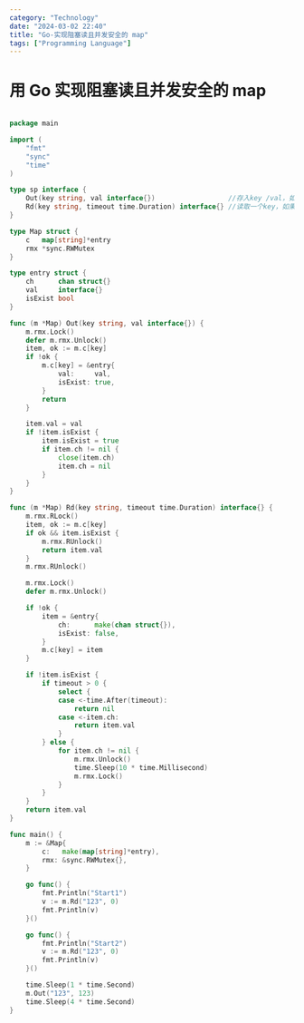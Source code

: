 ```yaml
---
category: "Technology"
date: "2024-03-02 22:40"
title: "Go-实现阻塞读且并发安全的 map"
tags: ["Programming Language"]
---
```


# 用 Go 实现阻塞读且并发安全的 map

```go

package main

import (
	"fmt"
	"sync"
	"time"
)

type sp interface {
	Out(key string, val interface{})                  //存入key /val，如果该key读取的goroutine挂起，则唤醒。此方法不会阻塞，时刻都可以立即执行并返回
	Rd(key string, timeout time.Duration) interface{} //读取一个key，如果key不存在阻塞，等待key存在或者超时
}

type Map struct {
	c   map[string]*entry
	rmx *sync.RWMutex
}

type entry struct {
	ch      chan struct{}
	val     interface{}
	isExist bool
}

func (m *Map) Out(key string, val interface{}) {
	m.rmx.Lock()
	defer m.rmx.Unlock()
	item, ok := m.c[key]
	if !ok {
		m.c[key] = &entry{
			val:     val,
			isExist: true,
		}
		return
	}

	item.val = val
	if !item.isExist {
		item.isExist = true
		if item.ch != nil {
			close(item.ch)
			item.ch = nil
		}
	}
}

func (m *Map) Rd(key string, timeout time.Duration) interface{} {
	m.rmx.RLock()
	item, ok := m.c[key]
	if ok && item.isExist {
		m.rmx.RUnlock()
		return item.val
	}
	m.rmx.RUnlock()

	m.rmx.Lock()
	defer m.rmx.Unlock()

	if !ok {
		item = &entry{
			ch:      make(chan struct{}),
			isExist: false,
		}
		m.c[key] = item
	}

	if !item.isExist {
		if timeout > 0 {
			select {
			case <-time.After(timeout):
				return nil
			case <-item.ch:
				return item.val
			}
		} else {
			for item.ch != nil {
				m.rmx.Unlock()
				time.Sleep(10 * time.Millisecond)
				m.rmx.Lock()
			}
		}
	}
	return item.val
}

func main() {
	m := &Map{
		c:   make(map[string]*entry),
		rmx: &sync.RWMutex{},
	}

	go func() {
		fmt.Println("Start1")
		v := m.Rd("123", 0)
		fmt.Println(v)
	}()

	go func() {
		fmt.Println("Start2")
		v := m.Rd("123", 0)
		fmt.Println(v)
	}()

	time.Sleep(1 * time.Second)
	m.Out("123", 123)
	time.Sleep(4 * time.Second)
}
```
